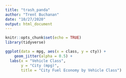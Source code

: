 ```yaml
---
title: "trash_panda"
author: "Trent Buchanan"
date: "10/27/2020"
output: html_document
---
```


```r
knitr::opts_chunk$set(echo = TRUE)
library(tidyverse)
```

```r
ggplot(data = mpg, aes(x = class, y = cty)) +
	geom_jitter(alpha = 0.5) +
  labs(x = "Vehicle Class",
       y = "City (mpg)",
       title = "City Fuel Economy by Vehicle Class")
```

